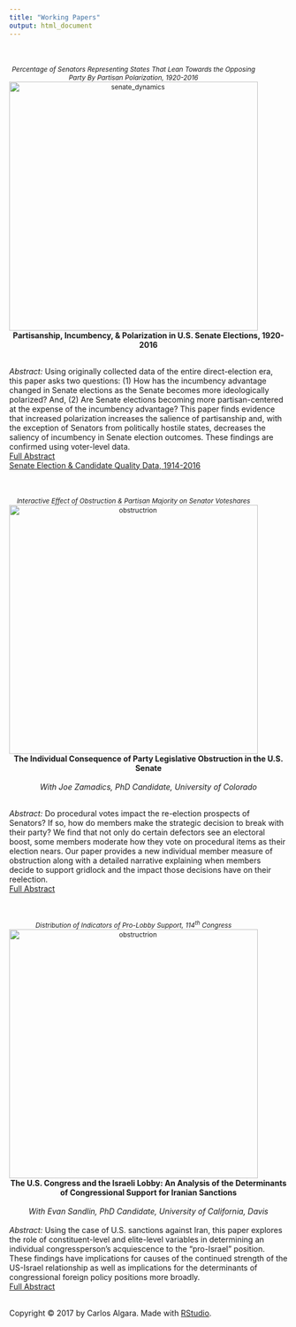 ```yaml
---
title: "Working Papers"
output: html_document
---
```

  <style type="text/css">

h1.title {
  color: DarkRed;
  text-align: center;
}
</style>

  </script>
  <br/><br/>
  <div class="column">
  <div class="col-xs-10 col-sm-7 text-center">
  <div style='width: 450px; text-align: center; font-size: 85%;'>*Percentage of Senators Representing States That Lean Towards the Opposing Party By Partisan Polarization, 1920-2016* <br>
  <img src="/Users/carlosalgara/Dropbox/Github_Website/calgara.github.io/figures/senate_dynamics.png" alt="senate_dynamics" style="width:450px;" align = "top"/></div></div>
  </div>
  
  <center> **Partisanship, Incumbency, & Polarization in U.S. Senate Elections, 1920-2016** </center><br/>
  *Abstract:* Using originally collected data of the entire direct-election era, this paper asks two questions: (1) How has the incumbency advantage changed in Senate elections as the Senate becomes more ideologically polarized? And, (2) Are Senate elections becoming more partisan-centered at the expense of the incumbency advantage? This paper finds evidence that increased polarization increases the salience of partisanship and, with the exception of Senators from politically hostile states, decreases the saliency of incumbency in Senate election outcomes. These findings are confirmed using voter-level data.  
<left> [Full Abstract](https://calgara.github.io/MPSA2017_Senate_Election_Dynamics_Algara.pdf) </left>   
  <right>[Senate Election & Candidate Quality Data, 1914-2016]("mailto:calgara@ucdavis.edu") </right> <br/>
  
  </script>
  <br/><br/>
  <div class="column">
  <div class="col-xs-10 col-sm-7 text-center">
  <div style='width: 450px; text-align: center; font-size: 85%;'>*Interactive Effect of Obstruction & Partisan Majority on Senator Voteshares* <br>
  <img src="/Users/carlosalgara/Dropbox/Github_Website/calgara.github.io/figures/obstruction.png" alt="obstructrion" style="width:450px;" align = "top"/></div></div>
  </div>
  <center> **The Individual Consequence of Party Legislative Obstruction in the U.S. Senate** </center><br/>
  <center> *With Joe Zamadics, PhD Candidate, University of Colorado* </center><br/>
  *Abstract:* Do procedural votes impact the re-election prospects of Senators? If so, how do members make the strategic decision to break with their party? We find that not only do certain defectors see an electoral boost, some members moderate how they vote on procedural items as their election nears. Our paper provides a new individual member measure of obstruction along with a detailed narrative explaining when members decide to support gridlock and the impact those decisions have on their reelection.  
<left> [Full Abstract](https://calgara.github.io/Algara_Zamadics_Senate_Obstruction.pdf) </left>
  
  </script>
  <br/><br/>
  <div class="column">
  <div class="col-xs-10 col-sm-7 text-center">
  <div style='width: 450px; text-align: center; font-size: 85%;'>*Distribution of Indicators of Pro-Lobby Support, 114^th^ Congress* <br>
  <img src="/Users/carlosalgara/Dropbox/Github_Website/calgara.github.io/figures/lobby_counts.png" alt="obstructrion" style="width:450px;" align = "top"/></div></div>
  </div>
  <center> **The U.S. Congress and the Israeli Lobby: An Analysis of the Determinants of Congressional Support for Iranian Sanctions** </center><br/>
  <center> *With Evan Sandlin, PhD Candidate, University of California, Davis* </center><br/>
  *Abstract:* Using the case of U.S. sanctions against Iran, this paper explores the role of constituent-level and elite-level variables in determining an individual congressperson’s acquiescence to the “pro-Israel” position. These findings have implications for causes of the continued strength of the US-Israel relationship as well as implications for the determinants of congressional foreign policy positions more broadly.  
<left> [Full Abstract](https://calgara.github.io/MPSA2017_Sandlin_Algara_Abstract.pdf) </left>
<br/>
<br/>
<p>Copyright &copy; 2017 by Carlos Algara. Made with [RStudio](http://http://rstudio.com/).</p>